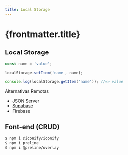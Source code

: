 ```yaml
---
title: Local Storage
---
```



# {frontmatter.title}


## Local Storage

```js
const name = 'value';

localStorage.setItem('name', name);

console.log(localStorage.getItem('name')); //=> value
```

Alternativas Remotas

- [JSON Server](/ls/package/json-server)
- [Supabase](/ls/package/supabase-api)
- Firebase

<CodePreview src="/codes/w3c/local-storage/invest-app/js/data/seed.js" />

<CodePreview src="/codes/w3c/local-storage/invest-app/js/services/storage.js" />

## Font-end (CRUD)

<CodeTree src="/codes/w3c/local-storage/invest-app/" />

<CodePreview src="/codes/w3c/local-storage/invest-app/index.html" />

```bash
$ npm i @iconify/iconify
$ npm i preline
$ npm i @preline/overlay
```

<CodePreview src="/codes/w3c/local-storage/invest-app/tailwind.config.js" />

<CodePreview src="/codes/w3c/local-storage/invest-app/js/main.js" />

<CodePreview src="/codes/w3c/local-storage/invest-app/js/investments.js" />

<CodePreview src="/codes/w3c/local-storage/invest-app/js/components/InvestmentCard.js" />

<CodePreview src="/codes/w3c/local-storage/invest-app/js/components/InvestmentForm.js" />
